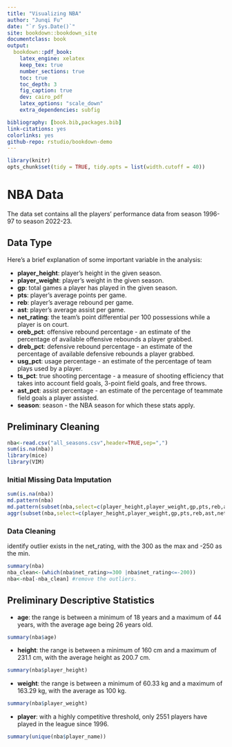 ```yaml
---
title: "Visualizing NBA"
author: "Junqi Fu"
date: "`r Sys.Date()`"
site: bookdown::bookdown_site
documentclass: book
output: 
  bookdown::pdf_book:
    latex_engine: xelatex
    keep_tex: true
    number_sections: true
    toc: true
    toc_depth: 3
    fig_caption: true
    dev: cairo_pdf
    latex_options: "scale_down"
    extra_dependencies: subfig

bibliography: [book.bib,packages.bib]
link-citations: yes
colorlinks: yes
github-repo: rstudio/bookdown-demo
---
```


```r
library(knitr)
opts_chunk$set(tidy = TRUE, tidy.opts = list(width.cutoff = 40))
```

# NBA Data

The data set contains all the players' performance data from season 1996-97 to season 2022-23.

## Data Type

Here's a brief explanation of some important variable in the analysis:

- **player_height**: player's height in the given season.
- **player_weight**: player's weight in the given season.
- **gp**: total games a player has played in the given season.
- **pts**: player's average points per game.
- **reb**: player's average rebound per game.
- **ast**: player's average assist per game.
- **net_rating**: the team's point differential per 100 possessions while a player is on court.
- **oreb_pct**: offensive rebound percentage - an estimate of the percentage of available offensive rebounds a player grabbed.
- **dreb_pct**: defensive rebound percentage - an estimate of the percentage of available defensive rebounds a player grabbed.
- **usg_pct**: usage percentage - an estimate of the percentage of team plays used by a player.
- **ts_pct**: true shooting percentage - a measure of shooting efficiency that takes into account field goals, 3-point field goals, and free throws.
- **ast_pct**: assist percentage - an estimate of the percentage of teammate field goals a player assisted.
- **season**: season - the NBA season for which these stats apply.

## Preliminary Cleaning

```r
nba<-read.csv("all_seasons.csv",header=TRUE,sep=",")
sum(is.na(nba))
library(mice)
library(VIM)
```

### Initial Missing Data Imputation

```r
sum(is.na(nba))
md.pattern(nba)
md.pattern(subset(nba,select=c(player_height,player_weight,gp,pts,reb,ast,net_rating)))
aggr(subset(nba,select=c(player_height,player_weight,gp,pts,reb,ast,net_rating)),prop=F,numbers=TRUE)
```

### Data Cleaning

identify outlier exists in the net_rating, with the 300 as the max and -250 as the min.

```r
summary(nba)
nba_clean<-(which(nba$net_rating>=300 |nba$net_rating<=-200))
nba<-nba[-nba_clean] #remove the outliers.
```

## Preliminary Descriptive Statistics


-   **age**: the range is between a minimum of 18 years and a maximum of 44 years, with the average age being 26 years old.

```r
summary(nba$age)
```

-   **height**: the range is between a minimum of 160 cm and a maximum of 231.1 cm, with the average height as 200.7 cm.

```r
summary(nba$player_height)
```

-   **weight**: the range is between a minimum of 60.33 kg and a maximum of 163.29 kg, with the average as 100 kg.

```r
summary(nba$player_weight)
```

-   **player**: with a highly competitive threshold, only 2551 players have played in the league since 1996.

```r
summary(unique(nba$player_name))
```
